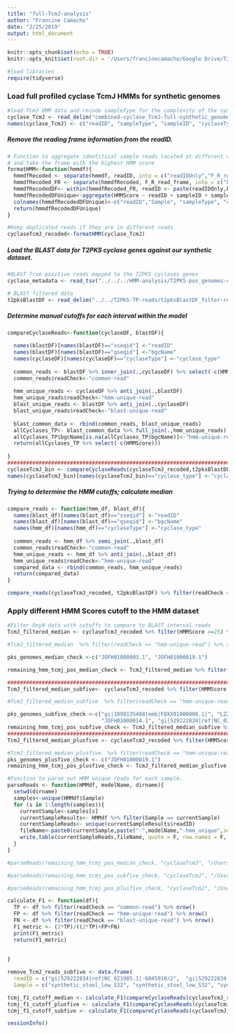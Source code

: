 ```yaml
---
title: "full-TcmJ-analysis"
author: "Francine Camacho"
date: "2/25/2019"
output: html_document
---
```


```r
knitr::opts_chunk$set(echo = TRUE)
knitr::opts_knit$set(root.dir = '/Users/francinecamacho/Google Drive/T2PKS-paper/computational_analysis/synthetic_genomes/revision-synthetic-genomes/HMM-analysis/TcmJ/')
```


```r
#load libraries
require(tidyverse)
```

### Load full profiled cyclase TcmJ HMMs for synthetic genomes
```r
#load TcmJ HMM data and recode sampleType for the complexity of the synthetic sample (#of genomes in samples)
cyclase_TcmJ <- read_delim("combined-cyclase_TcmJ-full-synthetic_genomes-results.txt",col_names = F, delim = "\t") 
names(cyclase_TcmJ) <- c("readID", "sampleType", "sampleID", "cyclaseType", "HMMScore")
```

##### Remove the reading frame information from the readID. 
```r
# Function to aggregate identitical sample reads located at different reading frames 
# and take the frame with the highest HMM score
formatHMM<-function(hmmdf){
  hmmdfRecoded <- separate(hmmdf, readID, into = c("readIDOnly","F_R_read_frame"), sep = "/", extra = "merge")
  hmmdfRecoded_FR <- separate(hmmdfRecoded, F_R_read_frame, into = c("F_R","frameNumb"), sep = "_", extra = "merge")
  hmmdfRecodedDF<- within(hmmdfRecoded_FR, readID <- paste(readIDOnly,F_R, sep='/'))
  hmmdfRecodedDFUnique<-aggregate(HMMScore ~ readID + sampleID + sampleType + cyclaseType , hmmdfRecodedDF, max)
  colnames(hmmdfRecodedDFUnique)<-c("readID","Sample", "sampleType", "cyclaseType","HMMScore")
  return(hmmdfRecodedDFUnique)
}

#Keep duplicated reads if they are in different reads
cyclaseTcmJ_recoded<-formatHMM(cyclase_TcmJ)
```

##### Load the BLAST data for T2PKS cyclase genes against our synthetic dataset. 
```r
#BLAST True positive reads mapped to the T2PKS cyclases genes 
cyclase_metadata <- read_tsv("../../../HMM-analysis/T2PKS-pos_genomes-cyclase_gene-metadata.txt", col_names = T) %>% filter(used_in_synthetic_metagenome == "Y") %>% select(c(11:9))

# BLAST filtered data 
t2pksBlastDF <- read_delim("../../T2PKS-TP-reads/t2pksBlastDF_filter-results.txt", col_names = T, delim = "\t") %>% inner_join(.,cyclase_metadata, by= c("qseqid" = "nucl_cyclase_target_name") )%>% filter(cyclase_type == "TcmJ") 

```

##### Determine manual cutoffs for each interval within the model
```r
compareCyclaseReads<-function(cyclaseDF, blastDF){
  
  names(blastDF)[names(blastDF)=="sseqid"] <-"readID"
  names(blastDF)[names(blastDF)=="qseqid"] <-"bgcName"
  names(cyclaseDF)[names(cyclaseDF)=="cyclaseType"] <-"cyclase_type"
  
  common_reads <- blastDF %>% inner_join(.,cyclaseDF) %>% select(-c(HMMScore))
  common_reads$readCheck<-"common-read"
  
  hmm_unique_reads <- cyclaseDF %>% anti_join(.,blastDF)
  hmm_unique_reads$readCheck<-"hmm-unique-read"
  blast_unique_reads <- blastDF %>% anti_join(.,cyclaseDF)
  blast_unique_reads$readCheck<-"blast-unique-read"
  
  blast_common_data <- rbind(common_reads, blast_unique_reads)
  allCyclases_TP<- blast_common_data %>% full_join(.,hmm_unique_reads) 
  allCyclases_TP$bgcName[is.na(allCyclases_TP$bgcName)]<-"hmm-unique-read"
  return(allCyclases_TP %>% select(-c(HMMScore)))
  
}
##############################################################################################
cyclaseTcmJ_bin <- compareCyclaseReads(cyclaseTcmJ_recoded,t2pksBlastDF)
names(cyclaseTcmJ_bin)[names(cyclaseTcmJ_bin)=="cyclase_type"] <-"cyclaseType"
```

##### Trying to determine the HMM cutoffs; calculate median 

```r

compare_reads <- function(hmm_df, blast_df){
  names(blast_df)[names(blast_df)=="sseqid"] <-"readID"
  names(blast_df)[names(blast_df)=="qseqid"] <-"bgcName"
  names(hmm_df)[names(hmm_df)=="cyclaseType"] <-"cyclase_type"
  
  common_reads <- hmm_df %>% semi_join(.,blast_df) 
  common_reads$readCheck<-"common-read"
  hmm_unique_reads <- hmm_df %>% anti_join(.,blast_df)
  hmm_unique_reads$readCheck<-"hmm-unique-read"
  compared_data <- rbind(common_reads, hmm_unique_reads)
  return(compared_data)
}

compare_reads(cyclaseTcmJ_recoded, t2pksBlastDF) %>% filter(readCheck == "common-read") %>% mutate(medianScore = round(median(HMMScore))) %>% distinct(readCheck, medianScore) %>% ungroup()

```

### Apply different HMM Scores cutoff to the HMM dataset
```r
#Filter OxyN data with cutoffs to compare to BLAST interval reads 
TcmJ_filtered_median <- cyclaseTcmJ_recoded %>% filter(HMMScore >=25) %>% inner_join(.,cyclaseTcmJ_bin)

#TcmJ_filtered_median  %>% filter(readCheck == "hmm-unique-read") %>% separate(readID, c("scaffold_id", "rest_id"), sep = "-", remove = F) %>% distinct(scaffold_id)

pks_genomes_median_check <-c("JOFH01000003.1", "JOFH01000019.1")

remaining_hmm_tcmj_pos_median_check <- TcmJ_filtered_median %>% filter(readCheck == "hmm-unique-read") %>% separate(readID, c("scaffold_id", "rest_id"), sep = "-", remove = F) %>% filter(scaffold_id %in% pks_genomes_median_check)

####################################################################################
TcmJ_filtered_median_subfive<- cyclaseTcmJ_recoded %>% filter(HMMScore >=20) %>% inner_join(.,cyclaseTcmJ_bin)

#TcmJ_filtered_median_subfive  %>% filter(readCheck == "hmm-unique-read") %>% separate(readID, c("scaffold_id", "rest_id"), sep = "-", remove = F) %>% distinct(scaffold_id)

pks_genomes_subfive_check <-c("gi|1098135488|emb|FOXX01000008.1|", "LZZI01000061.1", "JOFH01000003.1", "AZXI01000017.1", "JOFH01000019.1",
                              "JOFH01000014.1", "gi|529222834|ref|NC_021985.1|", "LZZI01000001.1", "LZZI01000099.1", "gi|640930959|gb|JJOH01000095.1|")
remaining_hmm_tcmj_pos_subfive_check <- TcmJ_filtered_median_subfive %>% filter(readCheck == "hmm-unique-read") %>% separate(readID, c("scaffold_id", "rest_id"), sep = "-", remove = F) %>% filter(scaffold_id %in% pks_genomes_subfive_check)
####################################################################################                                 
TcmJ_filtered_median_plusfive <- cyclaseTcmJ_recoded %>% filter(HMMScore>=30) %>% inner_join(.,cyclaseTcmJ_bin)

#TcmJ_filtered_median_plusfive  %>% filter(readCheck == "hmm-unique-read") %>% separate(readID, c("scaffold_id", "rest_id"), sep = "-", remove = F) %>% distinct(scaffold_id)
pks_genomes_plusfive_check <- c("JOFH01000019.1")
remaining_hmm_tcmj_pos_plusfive_check <- TcmJ_filtered_median_plusfive %>% filter(readCheck == "hmm-unique-read") %>% separate(readID, c("scaffold_id", "rest_id"), sep = "-", remove = F) %>% filter(scaffold_id %in% pks_genomes_plusfive_check)

```


```r
#Function to parse out HMM unique reads for each sample. 
parseReads <- function(HMMdf, modelName, dirname){
  setwd(dirname)
  samples<-unique(HMMdf$Sample)
  for (s in 1:length(samples)){
    currentSample<-samples[s]
    currentSampleResults<- HMMdf %>% filter(Sample == currentSample)
    currentSampleReads<- unique(currentSampleResults$readID)
    fileName<-paste0(currentSample,paste("-",modelName,"-hmm_unique",sep =""), ".txt", sep ="")
    write.table(currentSampleReads,fileName, quote = F, row.names = F, col.names = F )
  }
}

#parseReads(remaining_hmm_tcmj_pos_median_check, "cyclaseTcmJ", "/Users/francinecamacho/Google Drive/T2PKS-paper/computational_analysis/synthetic_genomes/revision-synthetic-genomes/HMM-analysis/TcmJ/full_model-analysis/hmm-unique-analysis/median_score/")

#parseReads(remaining_hmm_tcmj_pos_subfive_check, "cyclaseTcmJ", "/Users/francinecamacho/Google Drive/T2PKS-paper/computational_analysis/synthetic_genomes/revision-synthetic-genomes/HMM-analysis/TcmJ/full_model-analysis/hmm-unique-analysis/minus_five_score/")

#parseReads(remaining_hmm_tcmj_pos_plusfive_check, "cyclaseTcmJ", "/Users/francinecamacho/Google Drive/T2PKS-paper/computational_analysis/synthetic_genomes/revision-synthetic-genomes/HMM-analysis/TcmJ/full_model-analysis/hmm-unique-analysis/plus_five_score/")

```

```r

calculate_F1 <- function(df){
  TP <- df %>% filter(readCheck == "common-read") %>% nrow()
  FP <- df %>% filter(readCheck == "hmm-unique-read") %>% nrow()
  FN <- df %>% filter(readCheck == "blast-unique-read") %>% nrow()
  F1_metric <- (2*TP)/((2*TP)+FP+FN)
  print(F1_metric)
  return(F1_metric)
  
  
}

remove_TcmJ_reads_subfive <- data.frame(
  readID = c("gi|529222834|ref|NC_021985.1|-6045910/2",  "gi|529222834|ref|NC_021985.1|-556412/2", "gi|640930959|gb|JJOH01000095.1|-20248/2" ), 
  Sample = c("synthetic_stool_low_S32", "synthetic_stool_low_S32", "synthetic_stool_low_S68")) 

tcmj_f1_cutoff_median <- calculate_F1(compareCyclaseReads(cyclaseTcmJ_recoded %>% filter(HMMScore >=25),t2pksBlastDF)) #0.115634
tcmj_f1_cutoff_plusfive <- calculate_F1(compareCyclaseReads(cyclaseTcmJ_recoded %>% filter(HMMScore >=30),t2pksBlastDF)) #0.05056486
tcmj_f1_cutoff_subfive <- calculate_F1(compareCyclaseReads(cyclaseTcmJ_recoded %>% anti_join(., remove_TcmJ_reads_subfive) %>% filter(HMMScore >=20),t2pksBlastDF)) #0.1396942
```

```r
sessionInfo()
```


